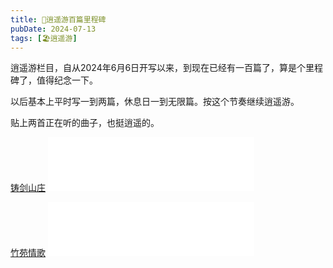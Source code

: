 ```yaml
---
title: 🎉逍遥游百篇里程碑
pubDate: 2024-07-13
tags: [🏖逍遥游]
---
```


逍遥游栏目，自从2024年6月6日开写以来，到现在已经有一百篇了，算是个里程碑了，值得纪念一下。

以后基本上平时写一到两篇，休息日一到无限篇。按这个节奏继续逍遥游。

贴上两首正在听的曲子，也挺逍遥的。

[铸剑山庄](https://music.163.com/song?id=29223130) <iframe frameborder="no" border="0" marginwidth="0" marginheight="0" width="330" height="86" src="//music.163.com/outchain/player?type=2&id=29223130&auto=0&height=66"></iframe>

[竹苑情歌](https://music.163.com/song?id=28739373) <iframe frameborder="no" border="0" marginwidth="0" marginheight="0" width="330" height="86" src="//music.163.com/outchain/player?type=2&id=28739373&auto=0&height=66"></iframe>

